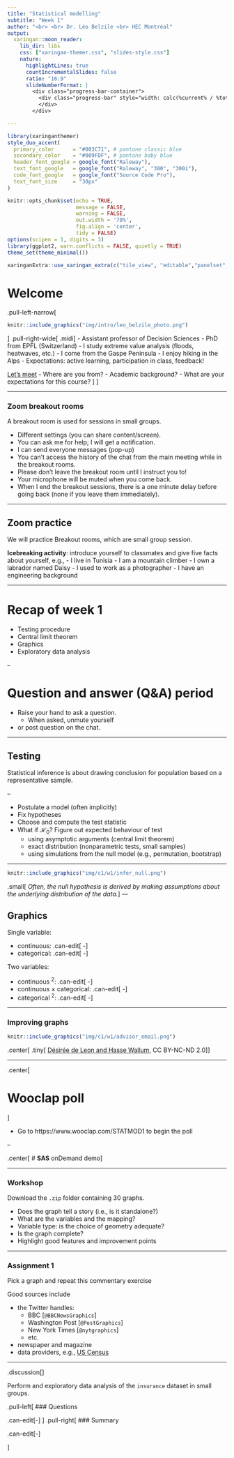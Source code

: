 ```yaml
---
title: "Statistical modelling"
subtitle: "Week 1"
author: "<br> <br> Dr. Léo Belzile <br> HEC Montréal"
output:
  xaringan::moon_reader:
    lib_dir: libs
    css: ["xaringan-themer.css", "slides-style.css"]
    nature:
      highlightLines: true
      countIncrementalSlides: false
      ratio: "16:9"
      slideNumberFormat: |
        <div class="progress-bar-container">
          <div class="progress-bar" style="width: calc(%current% / %total% * 100%);">
          </div>
        </div>

---
```


```r
library(xaringanthemer)
style_duo_accent(
  primary_color      = "#003C71", # pantone classic blue
  secondary_color    = "#009FDF", # pantone baby blue
  header_font_google = google_font("Raleway"),
  text_font_google   = google_font("Raleway", "300", "300i"),
  code_font_google   = google_font("Source Code Pro"),
  text_font_size     = "30px"
)
```


```r
knitr::opts_chunk$set(echo = TRUE,
                      message = FALSE,
                      warning = FALSE,
                      out.width = '70%',
                      fig.align = 'center',
                      tidy = FALSE)
options(scipen = 1, digits = 3)
library(ggplot2, warn.conflicts = FALSE, quietly = TRUE)
theme_set(theme_minimal())
```

```r
xaringanExtra::use_xaringan_extra(c("tile_view", "editable","panelset", "tachyons","webcam"))

```

# Welcome


.pull-left-narrow[
```r
knitr::include_graphics("img/intro/leo_belzile_photo.png")
```
]
.pull-right-wide[
.midi[
- Assistant professor of Decision Sciences
- PhD from EPFL (Switzerland)
- I study extreme value analysis (floods, heatwaves, etc.)
- I come from the Gaspe Peninsula
- I enjoy hiking in the Alps
- Expectations: active learning, participation in class, feedback!


[Let's meet](https://etherpad.wikimedia.org/p/3IXOgvBHSr-hn4pV6AoC)
- Where are you from?
- Academic background?
- What are your expectations for this course?
]
]


---

### Zoom breakout rooms

A breakout room is used for sessions in small groups.

- Different settings (you can share content/screen).  
- You can ask me for help; I will get a notification.
- I can send everyone messages (pop-up)
- You can't access the history of the chat from the main meeting while in the breakout rooms.
- Please don't leave the breakout room until I instruct you to!
- Your microphone will be muted when you come back.
- When I end the breakout sessions, there is a one minute delay before going back (none if you leave them immediately).


---

## Zoom practice

We will practice Breakout rooms, which are small group session.


**Icebreaking activity**: introduce yourself to classmates and give five facts about yourself, e.g.,
  - I live in Tunisia
  - I am a mountain climber
  - I own a labrador named Daisy
  - I used to work as a photographer
  - I have an engineering background

---

# Recap of week 1

- Testing procedure
- Central limit theorem
- Graphics
- Exploratory data analysis

--


# Question and answer (Q&A) period

- Raise your hand to ask a question.
  - When asked, unmute yourself
- or post question on the chat.




---

## Testing

Statistical inference is about drawing conclusion for population based on a representative sample.

--

- Postulate a model (often implicitly)
- Fix hypotheses
- Choose and compute the test statistic
- What if $\mathscr{H}_0$? Figure out expected behaviour of test
    - using asymptotic arguments (central limit theorem)
    - exact distribution (nonparametric tests, small samples)
    - using simulations from the null model (e.g., permutation, bootstrap)

---

```r
knitr::include_graphics("img/c1/w1/infer_null.png")
```
.small[
*Often, the null hypothesis is derived by making assumptions about the underlying distribution of the data.*
]
---

## Graphics

Single variable:

- continuous: .can-edit[ -]
- categorical: .can-edit[ -]

Two variables:

- continuous ${}^2$: .can-edit[ -]
- continuous $\times$ categorical: .can-edit[ -]
- categorical ${}^2$: .can-edit[ -]

---

### Improving graphs

```r
knitr::include_graphics("img/c1/w1/advisor_email.png")
```
.center[
.tiny[
[Désirée de Leon and Hasse Wallum](https://github.com/tinystats/teacups-giraffes-and-statistics/blob/master/images/02_bellCurve/advisor_email.png), CC BY-NC-ND 2.0]
]

---

.center[

# Wooclap poll
]

- Go to https://www.wooclap.com/STATMOD1 to begin the poll

--

.center[
# **SAS** onDemand demo
]

---

### Workshop

Download the `.zip` folder containing 30 graphs.

- Does the graph tell a story (i.e., is it standalone?)
- What are the variables and the mapping?
- Variable type: is the choice of geometry adequate?
- Is the graph complete?
- Highlight good features and improvement points

---

### Assignment 1

Pick a graph and repeat this commentary exercise

Good sources include

- the Twitter handles:
    - BBC [`@BBCNewsGraphics`]
    - Washington Post [`@PostGraphics`]
    - New York Times [`@nytgraphics`]
    - etc.
- newspaper and magazine
- data providers, e.g.,  [US Census](https://www.census.gov/library/visualizations/)



---


.discussion[]

Perform and exploratory data analysis of the `insurance` dataset in small groups.

.pull-left[
### Questions

.can-edit[-]
]
.pull-right[
### Summary

.can-edit[-]

]
